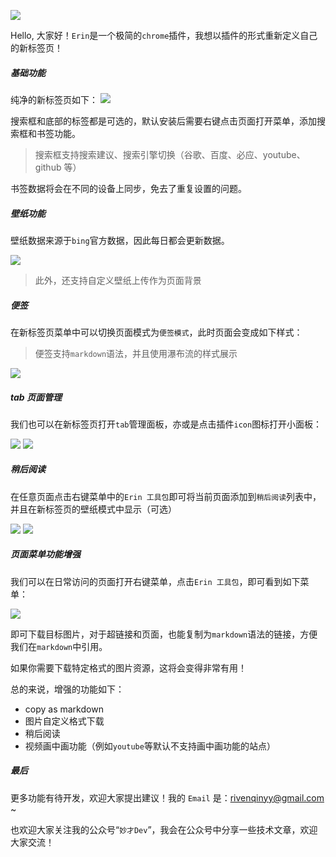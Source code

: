
![](https://lh3.googleusercontent.com/LcAQ86qgz4NsdEhFLWzFZBmz4VPDyGiNRoVpEn3qA6o6iysSUuuztMrSwTJIcjHEyv-3PPGzZnoADm5o4oSIsOTzdw=w128-h128-e365-rj-sc0x00ffffff)

Hello, 大家好！`Erin`是一个极简的`chrome`插件，我想以插件的形式重新定义自己的新标签页！

##### 基础功能
纯净的新标签页如下：
![](https://camo.githubusercontent.com/78e29503a465d19aebd34cffb761a6758bb93b539dc30042de1c2ee3dd38614b/68747470733a2f2f692e696d6775722e636f6d2f4d46336a574e462e6a706567)

搜索框和底部的标签都是可选的，默认安装后需要右键点击页面打开菜单，添加搜索框和书签功能。

> 搜索框支持搜索建议、搜索引擎切换（谷歌、百度、必应、youtube、github 等）

书签数据将会在不同的设备上同步，免去了重复设置的问题。

##### 壁纸功能

壁纸数据来源于`bing`官方数据，因此每日都会更新数据。

![](https://user-images.githubusercontent.com/136426260/256231554-59e04311-de51-45bf-95cd-29ac23d0aabd.png)

> 此外，还支持自定义壁纸上传作为页面背景

##### 便签

在新标签页菜单中可以切换页面模式为`便签模式`，此时页面会变成如下样式：

> 便签支持`markdown`语法，并且使用瀑布流的样式展示

![](https://user-images.githubusercontent.com/23721611/256232944-9862549c-6d65-4dc7-8900-1c9e6d10522f.png)

##### tab 页面管理

我们也可以在新标签页打开`tab`管理面板，亦或是点击插件`icon`图标打开小面板：

![](https://user-images.githubusercontent.com/136426260/256234768-67fad8b6-3a15-4cae-b4b6-135c5f3c2b86.png)
![](https://user-images.githubusercontent.com/136426260/256234891-4c70365f-9e97-464b-a333-1eef5df0f907.png)

##### 稍后阅读

在任意页面点击右键菜单中的`Erin 工具包`即可将当前页面添加到`稍后阅读`列表中，并且在新标签页的壁纸模式中显示（可选）

![](https://github-production-user-asset-6210df.s3.amazonaws.com/136426260/256582528-05707322-e4d8-47f7-8775-b9d6912d736d.png)
![](https://github-production-user-asset-6210df.s3.amazonaws.com/136426260/256582506-8c477555-db26-4392-932e-4d0283a5a0e6.png)

##### 页面菜单功能增强
我们可以在日常访问的页面打开右键菜单，点击`Erin 工具包`，即可看到如下菜单：

![](https://cdn.jsdelivr.net/gh/Developer27149/uPic@main/uPic/150PZb.png)

即可下载目标图片，对于超链接和页面，也能复制为`markdown`语法的链接，方便我们在`markdown`中引用。

如果你需要下载特定格式的图片资源，这将会变得非常有用！

总的来说，增强的功能如下：
- copy as markdown 
- 图片自定义格式下载
- 稍后阅读
- 视频画中画功能（例如`youtube`等默认不支持画中画功能的站点）

##### 最后

更多功能有待开发，欢迎大家提出建议！我的 `Email` 是：rivenqinyy@gmail.com ~

也欢迎大家关注我的公众号“`妙才Dev`”，我会在公众号中分享一些技术文章，欢迎大家交流！


